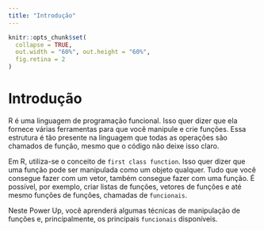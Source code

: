 ```yaml
---
title: "Introdução"
---
```


```r
knitr::opts_chunk$set(
  collapse = TRUE, 
  out.width = "60%", out.height = "60%",
  fig.retina = 2
)
```

# Introdução

R é uma linguagem de programação funcional. Isso quer dizer que ela fornece várias ferramentas para que você manipule e crie funções. Essa estrutura é tão presente na linguagem que todas as operações são chamados de função, mesmo que o código não deixe isso claro.

Em R, utiliza-se o conceito de `first class function`. Isso quer dizer que uma função pode ser manipulada como um objeto qualquer. Tudo que você consegue fazer com um vetor, também consegue fazer com uma função. É possível, por exemplo, criar listas de funções, vetores de funções e até mesmo funções de funções, chamadas de `funcionais`.

Neste Power Up, você aprenderá algumas técnicas de manipulação de funções e, principalmente, os principais `funcionais` disponíveis.